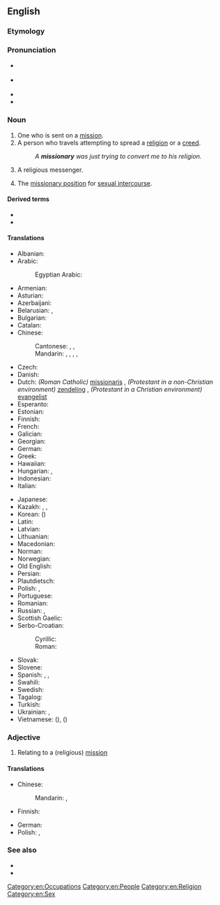 ==English==

===Etymology===
{{suffix|en|mission|ary}}

===Pronunciation===
* {{a|GA}} {{IPA|en|/ˈmɪʃəˌnɛɹɪ/}}
* {{a|RP}} {{IPA|en|/ˈmɪʃən(ə)ɹɪ/}}
* {{audio|en|en-us-missionary.ogg|Audio (US)}}
* {{hyph|en|mis|sion|ary}}

===Noun===
{{en-noun|~}}

# One who is sent on a [[mission]].
# A person who travels attempting to spread a [[religion]] or a [[creed]].
#: ''A '''missionary''' was just trying to convert me to his religion.''
# {{lb|en|pejorative}} A religious messenger.
# {{lb|en|uncountable}} The [[missionary position]] for [[sexual intercourse]].

====Derived terms====
* {{l|en|antimissionary}}
* {{l|en|missionary position}}

====Translations====
{{trans-top|person traveling to spread a religion}}
* Albanian: {{t+|sq|misionar|m}}
* Arabic: {{t|ar|مُبَشِّر|m}}
*: Egyptian Arabic: {{t|arz|مبشر|m|tr=mubaššir}}
* Armenian: {{t+|hy|քարոզիչ|sc=Armn}}
* Asturian: {{t|ast|misioneru|m}}
* Azerbaijani: {{t|az|missioner}}
* Belarusian: {{t|be|місіяне́р|m|sc=Cyrl}}, {{t|be|місіяне́рка|f|sc=Cyrl}}
* Bulgarian: {{t|bg|мисионе́р|m|sc=Cyrl}}
* Catalan: {{t|ca|missioner|m}}
* Chinese:
*: Cantonese: {{t|yue|傳教士}}, {{t|yue|传教士|tr=cyun4 gaau3 si6}}, {{t|yue|宣教士|tr=syun1 gaau3 si6}}
*: Mandarin: {{t+|cmn|傳教士|sc=Hani}}, {{t+|cmn|传教士|tr=chuánjiàoshì|sc=Hani}}, {{t+|cmn|傳道者|sc=Hani}}, {{t+|cmn|传道者|tr=chuándàozhě|sc=Hani}}, {{t|cmn|宣教士|tr=xuānjiàoshì}}
* Czech: {{t+|cs|misionář|m}}
* Danish: {{t|da|missionær|c}}
* Dutch: ''(Roman Catholic)'' [[missionaris]] {{g|m}}, ''(Protestant in a non-Christian environment)'' [[zendeling]] {{g|m}}, ''(Protestant in a Christian environment)'' [[evangelist]] {{g|m}}
* Esperanto: {{t|eo|misiisto}}
* Estonian: {{t|et|misjonär}}
* Finnish: {{t+|fi|lähetyssaarnaaja}}
* French: {{t+|fr|missionnaire|m}}
* Galician: {{t|gl|misioneiro|m}}
* Georgian: {{t|ka|მისიონერი|sc=Geor}}
* German: {{t+|de|Missionar|m}}
* Greek: {{t+|el|ιεραπόστολος|m|f}}
* Hawaiian: {{t|haw|mikanele}}
* Hungarian: {{t+|hu|hittérítő}}, {{t+|hu|misszionárius}}
* Indonesian: {{t+|id|misionaris}}
* Italian: {{t+|it|missionario|m}}
{{trans-mid}}
* Japanese: {{t|ja|宣教師|tr=せんきょうし, senkyōshi|sc=Jpan}}
* Kazakh: {{t|kk|дінге үндеуші}}, {{t|kk|дін таратушы}}, {{t|kk|миссионер}}
* Korean: {{t+|ko|선교사}} ({{t|ko|宣敎師}})
* Latin: {{t|la|missiōnārius|m}}
* Latvian: {{t|lv|misionārs|m}}
* Lithuanian: {{t+|lt|misionierius|m}}
* Macedonian: {{t|mk|мисионер|m|sc=Cyrl}}
* Norman: {{t|nrf|missionnaithe|m|f}}
* Norwegian: {{t|no|misjonær|m}}
* Old English: {{t|ang|ār|m}}
* Persian: {{t+|fa|میسیونر|tr=misioner|sc=fa-Arab}}
* Plautdietsch: {{t|pdt|Missionoa|m}}
* Polish: {{t+|pl|misjonarz|m}}, {{t|pl|misjonarka|f}}
* Portuguese: {{t+|pt|missionário|m}}
* Romanian: {{t+|ro|misionar|m}}
* Russian: {{t+|ru|миссионе́р|m}}, {{t+|ru|миссионе́рка|f}}
* Scottish Gaelic: {{t|gd|teachdaire|m}}
* Serbo-Croatian:
*: Cyrillic: {{t|sh|мисионар|m}}
*: Roman: {{t+|sh|misionar|m}}
* Slovak: {{t|sk|misionár|m}}
* Slovene: {{t+|sl|misijonar|m}}
* Spanish: {{t+|es|misionero|m}}, {{t|es|misionera|f}}, {{t+|es|misionario}}
* Swahili: {{t|sw|mmisionari}}
* Swedish: {{t+|sv|missionär}}
* Tagalog: {{t|tl|misyonero}}
* Turkish: {{t+|tr|misyoner}}
* Ukrainian: {{t|uk|місіоне́р|m|sc=Cyrl}}, {{t|uk|місіоне́рка|f|sc=Cyrl}}
* Vietnamese: {{t|vi|[[người]] [[truyền giáo]]}} ({{t|vi|[[𠊛]][[傳教]]|sc=Hani}}), {{t|vi|[[cha]] [[truyền đạo]]}} ({{t|vi|[[𤕔]][[傳道]]}})
{{trans-bottom}}

{{trans-see|missionary position}}

===Adjective===
{{en-adj|-}}

# Relating to a (religious) [[mission]]

====Translations====
{{trans-top|relating to a mission}}
* Chinese:
*: Mandarin: {{t|cmn|[[傳教]][[的]]}}, {{t|cmn|[[传教]][[的]]|tr=chuánjiào de}}
* Finnish: {{t+|fi|lähetys|alt=lähetys-}}
{{trans-mid}}
* German: {{t+|de|missionarisch}}
* Polish: {{t+|pl|misyjny}}, {{t+|pl|misjonarski}}
{{trans-bottom}}

===See also===
* {{pedialite}}
* {{pedialite|Missionary (disambiguation)}}

[[Category:en:Occupations]]
[[Category:en:People]]
[[Category:en:Religion]]
[[Category:en:Sex]]